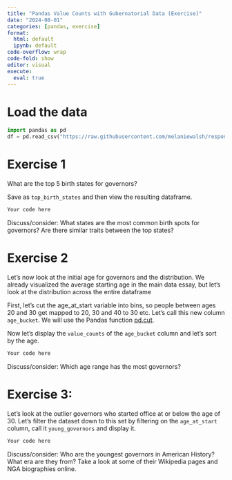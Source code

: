 ```yaml
---
title: "Pandas Value Counts with Gubernatorial Data (Exercise)"
date: "2024-08-01"
categories: [pandas, exercise]
format: 
  html: default
  ipynb: default
code-overflow: wrap
code-fold: show
editor: visual
execute:
  eval: true
---
```


# Load the data

``` python
import pandas as pd
df = pd.read_csv("https://raw.githubusercontent.com/melaniewalsh/responsible-datasets-in-context/refs/heads/main/datasets/gubernatorial-bios/gubernatorial_bios_final.csv")
```

# Exercise 1

What are the top 5 birth states for governors?

Save as `top_birth_states` and then view the resulting dataframe.

``` python
Your code here
```

Discuss/consider: What states are the most common birth spots for governors? Are there similar traits between the top states?

# Exercise 2

Let's now look at the initial age for governors and the distribution. We already visualized the average starting age in the main data essay, but let's look at the distribution across the entire dataframe

First, let's cut the age_at_start variable into bins, so people between ages 20 and 30 get mapped to 20, 30 and 40 to 30 etc. Let's call this new column `age_bucket`. We will use the Pandas function [pd.cut](https://pandas.pydata.org/docs/reference/api/pandas.cut.html%7D).

Now let's display the `value_counts` of the `age_bucket` column and let's sort by the age.

``` python
Your code here
```

Discuss/consider: Which age range has the most governors?

# Exercise 3:

Let's look at the outlier governors who started office at or below the age of 30. Let's filter the dataset down to this set by filtering on the `age_at_start` column, call it `young_governors` and display it.

``` python
Your code here
```

Discuss/consider: Who are the youngest governors in American History? What era are they from? Take a look at some of their Wikipedia pages and NGA biographies online.